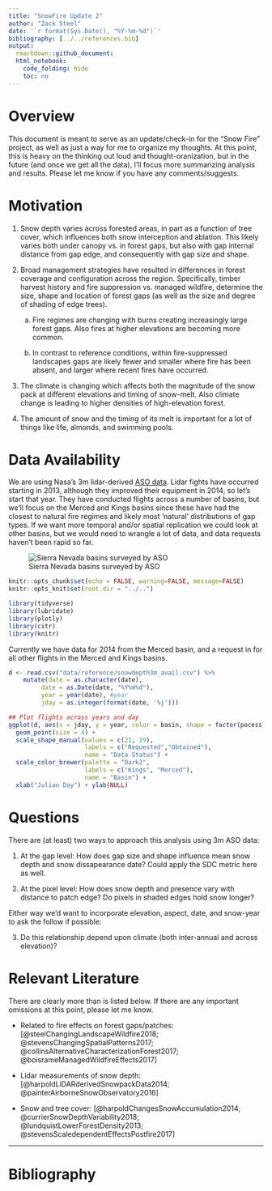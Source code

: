```yaml
---
title: "SnowFire Update 2"
author: "Zack Steel"
date: '`r format(Sys.Date(), "%Y-%m-%d")`'
bibliography: [../../references.bib]
output:
  rmarkdown::github_document:
  html_notebook:
    code_folding: hide
    toc: no
---
```


# Overview 

This document is meant to serve as an update/check-in for the "Snow Fire" project, as well as just a way for me to organize my thoughts. At this point, this is heavy on the thinking out loud and thought-oranization, but in the future (and once we get all the data), I'll focus more summarizing analysis and results. Please let me know if you have any comments/suggests.  

# Motivation  

 1. Snow depth varies across forested areas, in part as a function of tree cover, which influences both snow interception and ablation. This likely varies both under canopy vs. in forest gaps, but also with gap internal distance from gap edge, and consequently with gap size and shape.  
 
 2. Broad management strategies have resulted in differences in forest coverage and configuration across the region. Specifically, timber harvest history and fire suppression vs. managed wildfire, determine the size, shape and location of forest gaps (as well as the size and degree of shading of edge trees).  

    a) Fire regimes are changing with burns creating increasingly large forest gaps. Also fires at higher elevations are becoming more common.  
 
    b) In contrast to reference conditions, within fire-suppressed landscapes gaps are likely fewer and smaller where fire has been absent, and larger where recent fires have occurred.  

 3. The climate is changing which affects both the magnitude of the snow pack at different elevations and timing of snow-melt. Also climate change is leading to higher densities of high-elevation forest.  
 
 4. The amount of snow and the timing of its melt is important for a lot of things like life, almonds, and swimming pools.  
 

# Data Availability

We are using Nasa's 3m lidar-derived [ASO data](https://nsidc.org/data/aso_3m_sd). Lidar fights have occurred starting in 2013, although they improved their equipment in 2014, so let's start that year. They have conducted flights across a number of basins, but we'll focus on the Merced and Kings basins since these have had the closest to natural fire regimes and likely most 'natural' distributions of gap types. If we want more temporal and/or spatial replication we could look at other basins, but we would need to wrangle a lot of data, and data requests haven't been rapid so far.     

![Sierra Nevada basins surveyed by ASO](../../Figures/ASO_Flight_Map.bmp)  

```r
knitr::opts_chunk$set(echo = FALSE, warning=FALSE, message=FALSE)
knitr::opts_knit$set(root.dir = "../..")

library(tidyverse)
library(lubridate)
library(plotly)
library(citr)
library(knitr)
```


Currently we have data for 2014 from the Merced basin, and a request in for all other flights in the Merced and Kings basins.  

```r
d <- read.csv("data/reference/snowdepth3m_avail.csv") %>%
    mutate(date = as.character(date),
         date = as.Date(date, "%Y%m%d"),
         year = year(date), #year
         jday = as.integer(format(date, '%j')))

## Plot flights across years and day
ggplot(d, aes(x = jday, y = year, color = basin, shape = factor(pocess))) +
  geom_point(size = 4) +
  scale_shape_manual(values = c(21, 19),
                     labels = c("Requested","Obtained"),
                     name = "Data Status") +
  scale_color_brewer(palette = "Dark2",
                     labels = c("Kings", "Merced"),
                     name = "Basin") +
  xlab("Julian Day") + ylab(NULL)


```
 

# Questions  

There are (at least) two ways to approach this analysis using 3m ASO data:  

  1. At the gap level: How does gap size and shape influence mean snow depth and snow dissapearance date? Could apply the SDC metric here as well.  
 
  2. At the pixel level: How does snow depth and presence vary with distance to patch edge? Do pixels in shaded edges hold snow longer?  
 
Either way we'd want to incorporate elevation, aspect, date, and snow-year to ask the follow if possible:  
 
 3. Do this relationship depend upon climate (both inter-annual and across elevation)?  
 

# Relevant Literature  

There are clearly more than is listed below. If there are any important omissions at this point, please let me know.  


 - Related to fire effects on forest gaps/patches: [@steelChangingLandscapeWildfire2018; @stevensChangingSpatialPatterns2017; @collinsAlternativeCharacterizationForest2017; @boisrameManagedWildfireEffects2017]  
 
 - Lidar measurements of snow depth: [@harpoldLiDARderivedSnowpackData2014; @painterAirborneSnowObservatory2016]  
 
 - Snow and tree cover: [@harpoldChangesSnowAccumulation2014; @currierSnowDepthVariability2018; @lundquistLowerForestDensity2013; @stevensScaledependentEffectsPostfire2017]  
 
 
***  

# Bibliography  

  

